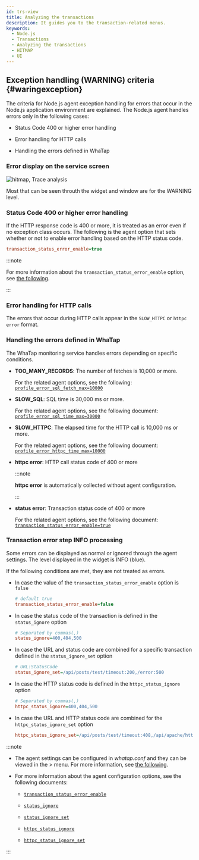 ```yaml
---
id: trs-view
title: Analyzing the transactions
description: It guides you to the transaction-related menus.
keywords:
  - Node.js
  - Transactions
  - Analyzing the transactions
  - HITMAP
  - UI
---
```



<Trsview />

## Exception handling (WARNING) criteria {#waringexception}

The criteria for Node.js agent exception handling for errors that occur in the Node.js application environment are explained. The Node.js agent handles errors only in the following cases:

- Status Code 400 or higher error handling

- Error handling for HTTP calls

- Handling the errors defined in WhaTap

### Error display on the service screen

![hitmap, Trace analysis](/img/faq/apm-faq-hitmap-error.png)

Most <Cmdname sid="TTL06087" className="uitext" /> that can be seen throuth the <Cmdname sid="AA005" className="uitext" /> widget and <Cmdname sid="TTL06209" className="uitext" /> window are for the <span class="slow">WARNING</span> level.

### Status Code 400 or higher error handling

If the HTTP response code is 400 or more, it is treated as an error even if no exception class occurs. The following is the agent option that sets whether or not to enable error handling based on the HTTP status code. 

```ini title="whatap.conf"
transaction_status_error_enable=true
```

:::note

For more information about the `transaction_status_error_enable` option, see [the following](agent-transaction#transaction_status_error_enable).

:::

### Error handling for HTTP calls

The errors that occur during HTTP calls appear in the `SLOW_HTTPC` or `httpc error` format.

### Handling the errors defined in WhaTap

The WhaTap monitoring service handles errors depending on specific conditions.

- **TOO_MANY_RECORDS**: The number of fetches is 10,000 or more.

  For the related agent options, see the following: [`profile_error_sql_fetch_max=10000`](agent-dbsql#profile_error_sql_fetch_max)

- **SLOW_SQL**: SQL time is 30,000 ms or more.

  For the related agent options, see the following document: [`profile_error_sql_time_max=30000`](agent-dbsql#profile_error_sql_time_max)

- **SLOW_HTTPC**: The elapsed time for the HTTP call is 10,000 ms or more.

  For the related agent options, see the following document: [`profile_error_httpc_time_max=10000`](agent-httpcapicall#profile_error_httpc_time_max)

- **httpc error**: HTTP call status code of 400 or more

  :::note

  **httpc error** is automatically collected without agent configuration.

  :::

- **status error**: Transaction status code of 400 or more

  For the related agent options, see the following document: [`transaction_status_error_enable=true`](agent-transaction#transaction_status_error_enable)

### Transaction error step INFO processing

Some errors can be displayed as normal or ignored through the agent settings. The level displayed in the <Cmdname sid="AA005" className="uitext" /> widget is <span class="normal">INFO</span> (blue).

If the following conditions are met, they are not treated as errors.

- In case the value of the `transaction_status_error_enable` option is `false`

  ```ini title="whatap.conf"
  # default true
  transaction_status_error_enable=false
  ```

- In case the status code of the transaction is defined in the `status_ignore` option

  ```ini title="whatap.conf"
  # Separated by commas(,)
  status_ignore=400,404,500
  ```

- In case the URL and status code are combined for a specific transaction defined in the `status_ignore_set` option

  ```ini title="whatap.conf"
  # URL:StatusCode
  status_ignore_set=/api/posts/test/timeout:200,/error:500
  ```

- In case the HTTP status code is defined in the `httpc_status_ignore` option

  ```ini title="whatap.conf"
  # Separated by commas(,)
  httpc_status_ignore=400,404,500
  ```

- In case the URL and HTTP status code are combined for the `httpc_status_ignore_set` option

  ```ini title="whatap.conf"
  httpc_status_ignore_set=/api/posts/test/timeout:408,/api/apache/httpclient/posts/timeout:500
  ```

:::note

- The agent settings can be configured in *whatap.conf* and they can be viewed in the <Cmdname sid="management" className="uitext" /> &gt; <Cmdname sid="agent_configuration" className="uitext" /> menu. For more information, see [the following](set-agent).

- For more information about the agent configuration options, see the following documents:

  - [`transaction_status_error_enable`](agent-transaction#transaction_status_error_enable)

  - [`status_ignore`](agent-transaction#status_ignore)

  - [`status_ignore_set`](agent-transaction#status_ignore_set)

  - [`httpc_status_ignore`](agent-transaction#httpc_status_ignore)

  - [`httpc_status_ignore_set`](agent-transaction#httpc_status_ignore_set)

:::
